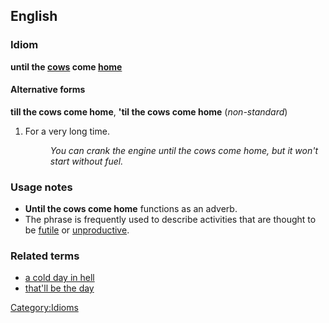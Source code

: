 ==English==
===Idiom===
'''until the [[cow]]s come [[home]]'''

====Alternative forms====
'''till the cows come home''', ''''til the cows come home''' (''non-standard'')

#For a very long time.
#:''You can crank the engine until the cows come home, but it won't start without fuel.''

===Usage notes===
*'''Until the cows come home''' functions as an adverb.
*The phrase is frequently used to describe activities that are thought to be [[futile]] or [[unproductive]].

===Related terms===
*[[a cold day in hell]]
*[[that'll be the day]]

[[Category:Idioms]]